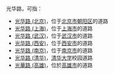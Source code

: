 光华路，可指：
*[[光华路_(北京)|光华路 (北京)]]，位于[[北京市|北京市]][[朝阳区_(北京市)|朝阳区]]的道路
*[[光华路_(上海)|光华路 (上海)]]，位于[[上海市|上海市]]的道路
*[[光华路_(武汉)|光华路 (武汉)]]，位于[[武汉市|武汉市]]的道路
*[[光华路_(西安)|光华路 (西安)]]，位于[[西安市|西安市]]的道路
*[[光华路_(南京)|光华路 (南京)]]，位于[[南京市|南京市]]的道路
*[[光华路_(清华)|光华路 (清华)]]，[[清华大学|清华大学]]校园道路
*[[光華路_(高雄)|光華路 (高雄)]]，位於[[高雄市|高雄市]]的道路

{{disambig|Cat=三字路名消歧義}}
